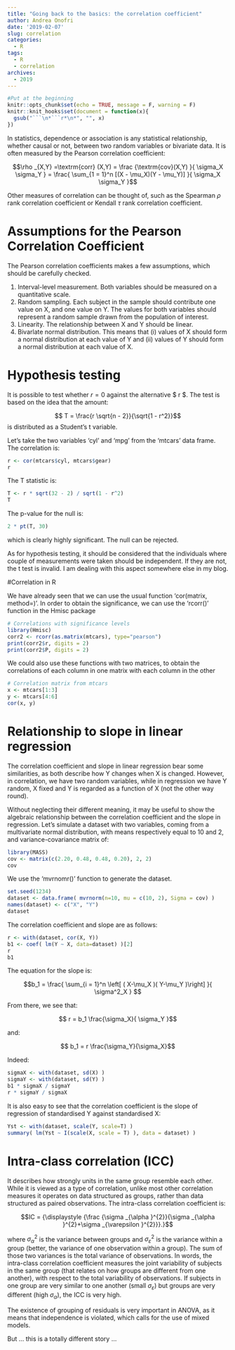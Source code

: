 ```yaml
---
title: "Going back to the basics: the correlation coefficient"
author: Andrea Onofri
date: '2019-02-07'
slug: correlation
categories:
  - R
tags:
  - R
  - correlation
archives:
  - 2019
---
```


```r
#Put at the beginning
knitr::opts_chunk$set(echo = TRUE, message = F, warning = F)
knitr::knit_hooks$set(document = function(x){ 
  gsub("```\n*```r*\n*", "", x) 
})
```

In statistics, dependence or association is any statistical relationship, whether causal or not, between two random variables or bivariate data. It is often measured by the Pearson correlation coefficient:

$$\rho _{X,Y} =\textrm{corr} (X,Y) = \frac {\textrm{cov}(X,Y) }{ \sigma_X \sigma_Y } = \frac{ \sum_{1 = 1}^n [(X - \mu_X)(Y - \mu_Y)] }{ \sigma_X \sigma_Y }$$

Other measures of correlation can be thought of, such as the Spearman $\rho$ rank correlation coefficient or Kendall $\tau$ rank correlation coefficient.

# Assumptions for the Pearson Correlation Coefficient

The Pearson correlation coefficients makes a few assumptions, which should be carefully checked.

1. Interval-level measurement. Both variables should be measured on a quantitative scale.
2. Random sampling. Each subject in the sample should contribute one value on X, and one value on Y. The values for both variables should represent a random sample drawn from the population of interest.
3. Linearity. The relationship between X and Y should be linear.
4. Bivarlate normal distribution. This means that (i) values of X should form a normal distribution at each value of Y and (ii) values of Y should form a normal distribution at each value of X.

# Hypothesis testing

It is possible to test whether $r = 0$ against the alternative $ r \neq 0$. The test is based on the idea that the amount:

$$ T = \frac{r \sqrt{n - 2}}{\sqrt{1 - r^2}}$$
is distributed as a Student's t variable.

Let's take the two variables 'cyl' and 'mpg' from the 'mtcars' data frame. The correlation is:

```r
r <- cor(mtcars$cyl, mtcars$gear)
r
```

The T statistic is:

```r
T <- r * sqrt(32 - 2) / sqrt(1 - r^2)
T
```

The p-value for the null is:

```r
2 * pt(T, 30)
```

which is clearly highly significant. The null can be rejected.

As for hypothesis testing, it should be considered that the individuals where couple of measurements were taken should be independent. If they are not, the t test is invalid. I am dealing with this aspect somewhere else in my blog.


#Correlation in R

We have already seen that we can use the usual function 'cor(matrix, method=)'. In order to obtain the significance, we can use the 'rcorr()' function in the Hmisc package

```r
# Correlations with significance levels
library(Hmisc)
corr2 <- rcorr(as.matrix(mtcars), type="pearson")
print(corr2$r, digits = 2)
print(corr2$P, digits = 2)
```

We could also use these functions with two matrices, to obtain the correlations of each column in one matrix with each column in the other

```r
# Correlation matrix from mtcars
x <- mtcars[1:3]
y <- mtcars[4:6]
cor(x, y)
```



# Relationship to slope in linear regression

The correlation coefficient and slope in linear regression bear some similarities, as both describe how Y changes when X is changed. However, in correlation, we have two random variables, while in regression we have Y random, X fixed and Y is regarded as a function of X (not the other way round).

Without neglecting their different meaning, it may be useful to show the algebraic relationship between the correlation coefficient and the slope in regression. Let's simulate a dataset with two variables, coming from a multivariate normal distribution, with means respectively equal to 10 and 2, and variance-covariance matrix of:

```r
library(MASS)
cov <- matrix(c(2.20, 0.48, 0.48, 0.20), 2, 2)
cov
```

We use the 'mvrnomr()' function to generate the dataset.

```r
set.seed(1234)
dataset <- data.frame( mvrnorm(n=10, mu = c(10, 2), Sigma = cov) )
names(dataset) <- c("X", "Y")
dataset
```

The correlation coefficient and slope are as follows:

```r
r <- with(dataset, cor(X, Y))
b1 <- coef( lm(Y ~ X, data=dataset) )[2]
r
b1
```

The equation for the slope is:

$$b_1 = \frac{ \sum_{i = 1}^n \left[ ( X-\mu_X )( Y-\mu_Y )\right] }{ \sigma^2_X } $$

From there, we see that:

$$ r = b_1 \frac{\sigma_X}{ \sigma_Y }$$

and:

$$ b_1 = r \frac{\sigma_Y}{\sigma_X}$$

Indeed:

```r
sigmaX <- with(dataset, sd(X) )
sigmaY <- with(dataset, sd(Y) )
b1 * sigmaX / sigmaY 
r * sigmaY / sigmaX
```

It is also easy to see that the correlation coefficient is the slope of regression of standardised Y against standardised X:

```r
Yst <- with(dataset, scale(Y, scale=T) )
summary( lm(Yst ~ I(scale(X, scale = T) ), data = dataset) )
```


# Intra-class correlation (ICC)

It describes how strongly units in the same group resemble each other. While it is viewed as a type of correlation, unlike most other correlation measures it operates on data structured as groups, rather than data structured as paired observations. The intra-class correlation coefficient is:

$$IC = {\displaystyle {\frac {\sigma _{\alpha }^{2}}{\sigma _{\alpha }^{2}+\sigma _{\varepsilon }^{2}}}.}$$

where $\sigma _{\alpha }^{2}$ is the variance between groups and $\sigma _{\varepsilon }^{2}$ is the variance within a group (better, the variance of one observation within a group). The sum of those two variances is the total variance of observations. In words, the intra-class correlation coefficient measures the joint variability of subjects in the same group (that relates on how groups are different from one another), with respect to the total variability of observations. If subjects in one group are very similar to one another (small $\sigma_{\varepsilon}$) but groups are very different (high $\sigma_{\alpha}$), the ICC is very high.

The existence of grouping of residuals is very important in ANOVA, as it means that independence is violated, which calls for the use of mixed models. 

But ... this is a totally different story ...







